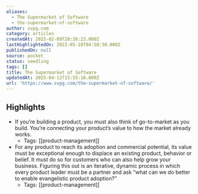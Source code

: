```yaml
---
aliases:
  - The Supermarket of Software
  - the-supermarket-of-software
author: svpg.com
category: articles
createdAt: 2025-02-09T20:38:23.000Z
lastHighlightedOn: 2022-05-18T04:58:30.000Z
publishedOn: null
source: pocket
status: seedling
tags: []
title: The Supermarket of Software
updatedAt: 2025-04-12T15:55:16.000Z
url: 'https://www.svpg.com/the-supermarket-of-software/'
---
```

## Highlights

- If you’re building a product, you must also think of go-to-market as you build. You’re connecting your product’s value to how the market already works.
    - Tags: [[product-management]]
- For any product to reach its adoption and commercial potential, its value must be exceptional enough to displace an existing product, behavior or belief. It must do so for customers who can also help grow your business. Figuring this out is an iterative, dynamic process in which every product leader must be a partner and ask “what can we do better to enable evangelistic product adoption?”
    - Tags: [[product-management]]
